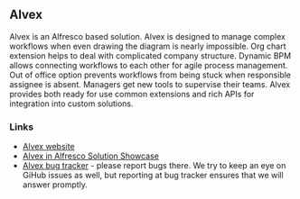 == Alvex ==
Alvex is an Alfresco based solution. Alvex is designed to manage complex workflows when even drawing the diagram is nearly impossible. Org chart extension helps to deal with complicated company structure. Dynamic BPM allows connecting workflows to each other for agile process management. Out of office option prevents workflows from being stuck when responsible assignee is absent. Managers get new tools to supervise their teams. Alvex provides both ready for use common extensions and rich APIs for integration into custom solutions.

=== Links ===
* [http://www.alvexcore.com/ Alvex website]
* [http://www.alfresco.com/partners/solutions/alvex Alvex in Alfresco Solution Showcase]
* [http://issues.itdhq.com/ Alvex bug tracker] - please report bugs there. We try to keep an eye on GiHub issues as well, but reporting at bug tracker ensures that we will answer promptly.

